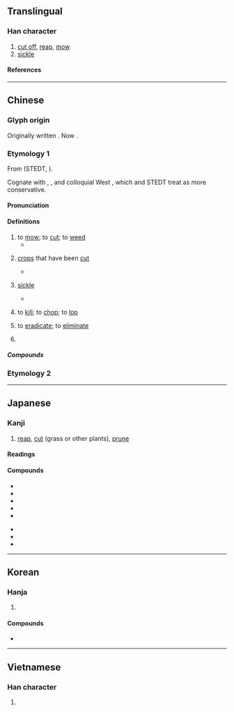 {{also|苅|xii|XII}}
{{character info}}
==Translingual==

===Han character===
{{Han char|rn=18|rad=刀|as=02|sn=4|four=42000|canj=KLN|ids=⿰乂刂}}

# [[cut off]], [[reap]], [[mow]]
# [[sickle]]

====References====
{{Han ref|kx=0136.100|dkj=01859|dj=0307.060|hdz=10323.070|uh=5208}}

----

==Chinese==
{{zh-forms|alt=乂,苅,艾,𠛄}}

===Glyph origin===
{{Han etym}}
Originally written {{zh-l|*乂}}. Now {{Han_compound|乂|刀|alt2=刂|t1=to mow|t2=knife|ls=psc|ls2=ic|c1=p|c2=s|nocap=y}}.

===Etymology 1===
From {{inh|zh|sit-pro|*r-ŋa-p||to mow, cut, reap}} (STEDT, {{zh-ref|Schuessler, 2007}}). 

Cognate with {{cog|bo|tr=rŋa-ba}}, {{m|bo|tr=brŋas}}, and colloquial West {{cog|bo|tr=rŋab-ba}}, which {{zh-ref|Coblin (1986)}} and STEDT treat as more conservative.

====Pronunciation====
{{zh-pron
|m=yì
|c=ngaai6
|mn=ngāi
|mc=y
|oc=y
|cat=v,n,pn
}}

====Definitions====
{{zh-hanzi}}

# to [[mow]]; to [[cut]]; to [[weed]]
#* {{zh-x|葛 之 覃 兮、施 于 中-谷。<br>維 葉 莫-莫、是 刈 是 濩。<br>為 絺 為 綌、服 之 無-斁{yì}。|How the dolichos spread itself out, extending to the middle of the valley!<br> Its leaves were luxuriant and dense. I '''cut''' it and I boiled it,<br> And made both fine cloth and coarse, which I will wear without getting tired of it.|ref=Shijing}}
# {{lb|zh|obsolete}} [[crop]]s that have been [[cut]]
#* {{zh-x|天下 有 不服 之 國，則 王 以 此 春 違 其 農，夏 食 其 食，秋 取 其 刈，冬 凍 其 葆。|Should there be a state under heaven that does not submit, then Your Majesty should, herewith, in spring prevent their farming, in summer eat their foods, in autumn lay hold of their '''harvest / crops''', and in winter pickle their vegetables.|ref=Shangjunshu-D}}
# {{lb|zh|literary}} [[sickle]]
#* {{zh-x|時雨 既 至，挾 其 槍、刈、耨、鎛，以 旦-暮 從事 於 田野。|When the timely seasonal rain is just come, [they farmers] clasp their stakes, '''sickles''', weeders, and hoes to work from dawn to dusk in the fields.|ref=Guoyu}}
# {{lb|zh|literary}} to [[kill]]; to [[chop]]; to [[lop]]
# {{lb|zh|literary}} to [[eradicate]]; to [[eliminate]]
# {{surname|zh}}

=====Compounds=====
{{zh-der|刈包|刈蓍遺簪|刈鉤|刈香|剷刈|斬刈殺伐}}

===Etymology 2===
{{zh-see|割|ss}}

----

==Japanese==

===Kanji===
{{ja-kanji|grade=c|rs=刀02}}

# [[reap]], [[cut]] (grass or other plants), [[prune]]

====Readings====
{{ja-readings
|goon=げ
|kanon=がい
|on=かい
|kun=か-る
|nanori=かっ
}}

====Compounds====
{{top2}}
* {{ja-r|刈る|かる|cut, mow, harvest}}
* {{ja-r|刈り込む|かりこむ|cut, dress, prune}}
* {{ja-r|刈り取る|かりとる|mow, reap, harvest}}
* {{ja-r|刈り入れ|かり.いれ|harvest}}
* {{ja-r|刈り立て|かりたて|new mown, newly cut}}
{{mid2}}
* {{ja-r|稲%刈り|いね%かり|rice reaping}}
* {{ja-r|草%刈り|くさ%かり|mowing, mower}}
* {{ja-r|丸%刈り|まる%がり|close clipping}}
{{bottom}}

----

==Korean==

===Hanja===
{{ko-hanja|깍다|깍을|예}}

# {{hanja form of|예|to [[mow]]}}

====Compounds====
* {{ko-l|예초기|[[grass]] [[mower]]|刈草機}}

----

==Vietnamese==

===Han character===
{{vi-readings|reading=[[ngãi]]|rs=刀02}}

# {{rfdef|vi|sort=刀02}}